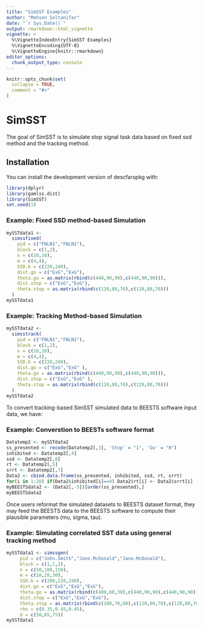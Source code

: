 ```yaml
---
title: "SimSST Examples"
author: "Mohsen Soltanifar"
date: "`r Sys.Date()`"
output: rmarkdown::html_vignette
vignette: >
  %\VignetteIndexEntry{SimSST Examples}
  %\VignetteEncoding{UTF-8}
  %\VignetteEngine{knitr::rmarkdown}
editor_options: 
  chunk_output_type: console
---
```


```r
knitr::opts_chunk$set(
  collapse = TRUE,
  comment = "#>"
)
```



# SimSST

The goal of SimSST is to simulate stop signal task data based on fixed ssd method and the tracking method.  


## Installation

You can install the development version of descfarspkg with:

``` r
library(dplyr)
library(gamlss.dist)
library(SimSST)
set.seed(1)
```

### Example: Fixed SSD method-based Simulation

```r
mySSTdata1 <- 
  simssfixed(
    pid = c("FNLN1","FNLN1"),
    block = c(1,2), 
    n = c(10,10), 
    m = c(4,4), 
    SSD.b = c(220,240),
    dist.go = c("ExG","ExG"),
    theta.go = as.matrix(rbind(c(440,90,90),c(440,90,90))),
    dist.stop = c("ExG","ExG"),
    theta.stop = as.matrix(rbind(c(120,80,70),c(120,80,70)))
  )
mySSTdata1 
```

### Example: Tracking Method-based Simulation

```r
mySSTdata2 <- 
  simsstrack(
    pid = c("FNLN1","FNLN1"),
    block = c(1,2), 
    n = c(10,10), 
    m = c(4,4), 
    SSD.b = c(220,240), 
    dist.go = c("ExG","ExG" ),
    theta.go = as.matrix(rbind(c(440,90,90),c(440,90,90))),
    dist.stop = c("ExG","ExG" ),
    theta.stop = as.matrix(rbind(c(120,80,70),c(120,80,70)))
  )
mySSTdata2
```

To convert tracking-based SimSST simulated data to BEESTS software input data, we have:

### Example: Converstion to BEESTs software format

```r
Datatemp2 <- mySSTdata2 
ss_presented <- recode(Datatemp2[,3], 'Stop' = "1", 'Go' = "0")
inhibited <- Datatemp2[,4]
ssd <- Datatemp2[,8]
rt <- Datatemp2[,5]
srrt <- Datatemp2[,7]
Data2 <- cbind.data.frame(ss_presented, inhibited, ssd, rt, srrt)
for(i in 1:20) if(Data2$inhibited[i]==0) Data2$rt[i] <- Data2$srrt[i]  
myBEESTSdata2 <- (Data2[,-5])[order(ss_presented),]
myBEESTSdata2
```

Once users reformat the simulated datasets to BEESTS dataset format, they may feed  the
BEESTS data to the BEESTS software to compute their plausible parameters (mu, sigma, tau). 

### Example: Simulating correlated SST data using general tracking method

```r
mySSTdata1 <- simssgen(
     pid = c("John.Smith","Jane.McDonald","Jane.McDonald"),
     block = c(1,1,2),
     n = c(50,100,150),
     m = c(10,20,30),
     SSD.b = c(200,220,240),
     dist.go = c("ExG","ExG","ExG"),
     theta.go = as.matrix(rbind(c(400,60,30),c(440,90,90),c(440,90,90))),
     dist.stop = c("ExG","ExG","ExG"),
     theta.stop = as.matrix(rbind(c(100,70,60),c(120,80,70),c(120,80,70))),
     rho = c(0.35,0.45,0.45),
     d = c(50,65,75))
mySSTdata1
```
